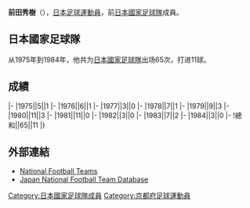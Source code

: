 {{Infobox football biography
|name=前田秀樹
|image=
|fullname=前田秀樹
|birth_date={{Birth date and age|1954|5|13}}
|cityofbirth=[[京都府|京都府]]
|countryofbirth=[[日本|日本]]
|height=1.69 m
|position=[[中场|中场]]
|currentclub=
|years=1977-1989
|clubs=[[JEF聯市原·千葉|古河電工]]
|caps(goals)=
|nationalyears=1975-1984
|nationalteam=[[日本國家足球隊|日本]]
|nationalcaps(goals)=65 (11)
}}
'''前田秀樹'''（{{Bd|1954年|5月13日||}}），[[日本|日本]][[足球|足球]][[運動員|運動員]]，前[[日本國家足球隊|日本國家足球隊]]成員。

==日本國家足球隊==
从1975年到1984年，他共为[[日本國家足球隊|日本國家足球隊]]出场65次，打进11球。

==成績==
{{Football player national team statistics|JPN}}
|-
|1975||5||1
|-
|1976||6||1
|-
|1977||3||0
|-
|1978||7||1
|-
|1979||9||3
|-
|1980||11||3
|-
|1981||11||0
|-
|1982||3||0
|-
|1983||7||2
|-
|1984||3||0
|-
!總和||65||11
|}

==外部連結==
{{Reflist}}
*[http://www.national-football-teams.com/v2/player.php?id=21207 National Football Teams]
*[https://web.archive.org/web/20160316064432/http://www.japannationalfootballteam.com/en/players/maeda_hideki.html Japan National Football Team Database]

{{Japan-sport-bio-stub}}
{{Soccer-player-stub}}
[[Category:日本國家足球隊成員|Category:日本國家足球隊成員]]
[[Category:京都府足球運動員|Category:京都府足球運動員]]